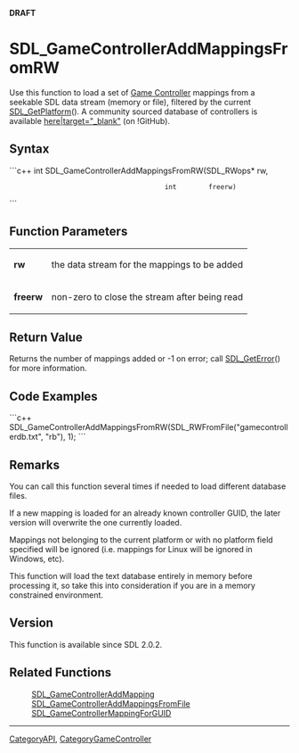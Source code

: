 <!-- # page was renamed from SDL_GameControllerAddMappingsFromFile -->
<span color="red">'''DRAFT'''</span>

<!-- #*^*^*^*^*See http://wiki.libsdl.org/moin.cgi/SGFunctions for details on editing this page*^*^*^*^* -->


= SDL_GameControllerAddMappingsFromRW =
Use this function to load a set of [[CategoryGameController|Game Controller]] mappings from a seekable SDL data stream (memory or file), filtered by the current [[SDL_GetPlatform]]().
A community sourced database of controllers is available [https://raw.github.com/gabomdq/SDL_GameControllerDB/master/gamecontrollerdb.txt here|target="_blank"] (on !GitHub).



== Syntax ==
```c++
int SDL_GameControllerAddMappingsFromRW(SDL_RWops* rw,
                                        int        freerw)
```


== Function Parameters ==
{|
|'''rw'''
|the data stream for the mappings to be added
|-
|'''freerw'''
|non-zero to close the stream after being read
|}


== Return Value ==
Returns the number of mappings added or -1 on error; call [[SDL_GetError]]() for more information.


== Code Examples ==
```c++
SDL_GameControllerAddMappingsFromRW(SDL_RWFromFile("gamecontrollerdb.txt", "rb"), 1);
```


== Remarks ==
You can call this function several times if needed to load different database files.
 
If a new mapping is loaded for an already known controller GUID, the later version will overwrite the one currently loaded.

Mappings not belonging to the current platform or with no platform field specified will be ignored (i.e. mappings for Linux will be ignored in Windows, etc).

This function will load the text database entirely in memory before processing it, so take this into consideration if you are in a memory constrained environment.

== Version ==
This function is available since SDL 2.0.2.

== Related Functions ==
:[[SDL_GameControllerAddMapping]]
:[[SDL_GameControllerAddMappingsFromFile]]
:[[SDL_GameControllerMappingForGUID]]

----
[[CategoryAPI]], [[CategoryGameController]]
